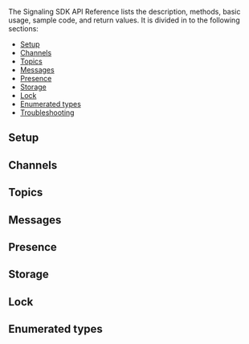 <PlatformWrapper platform="ios, macos">

The Signaling SDK API Reference lists the description, methods, basic usage, sample code, and return values. It is divided in to the following sections:

* [Setup](#setup)
* [Channels](#channels)
* [Topics](#topics)
* [Messages](#messages)
* [Presence](#presence)
* [Storage](#storage)
* [Lock](#lock)
* [Enumerated types](#enumerated-types)
* [Troubleshooting](#troubleshooting)

## Setup
<Configuration ag_platform='ios' />

## Channels
<Channels ag_platform='ios' />

## Topics
<Topics ag_platform='ios' />

## Messages
<Messages ag_platform='ios' />

## Presence
<Presence ag_platform='ios' />

## Storage
<Storage ag_platform='ios' />

## Lock
<Lock ag_platform='ios' />

## Enumerated types
<Enums ag_platform='ios' />

<Troubleshooting ag_platform='ios' />

</PlatformWrapper>